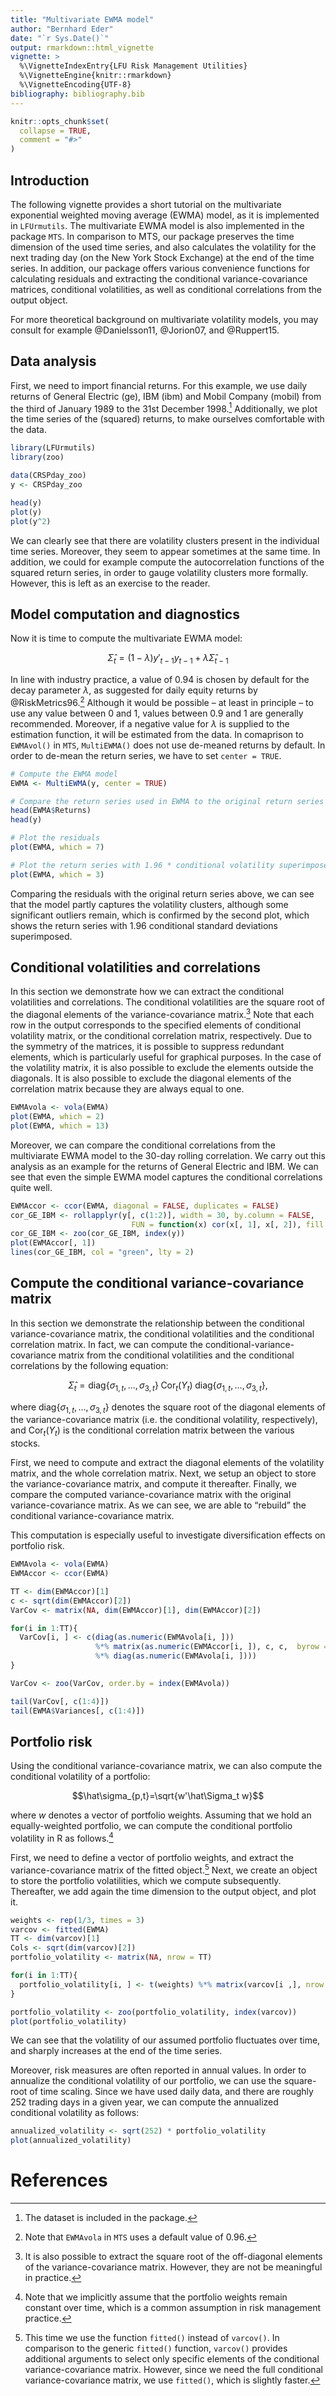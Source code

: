 ---
title: "Multivariate EWMA model"
author: "Bernhard Eder"
date: "`r Sys.Date()`"
output: rmarkdown::html_vignette
vignette: >
  %\VignetteIndexEntry{LFU Risk Management Utilities}
  %\VignetteEngine{knitr::rmarkdown}
  %\VignetteEncoding{UTF-8}
bibliography: bibliography.bib
---

```{r setup, include = FALSE}
knitr::opts_chunk$set(
  collapse = TRUE,
  comment = "#>"
)
```

## Introduction

The following vignette provides a short tutorial on the multivariate exponential weighted moving average (EWMA) model, as it is implemented in `LFUrmutils`. The multivariate EWMA model is also implemented in the package `MTS`. In comparison to MTS, our package preserves the time dimension of the used time series, and also calculates the volatility for the next trading day (on the New York Stock Exchange) at the end of the time series. In addition, our package offers various convenience functions for calculating residuals and extracting the conditional variance-covariance matrices, conditional volatilities, as well as conditional correlations from the output object.

For more theoretical background on multivariate volatility models, you may consult for example @Danielsson11, @Jorion07, and @Ruppert15.

## Data analysis

First, we need to import financial returns. For this example, we use daily returns of General Electric (ge), IBM (ibm) and Mobil Company (mobil) from the third of January 1989 to the 31st December 1998.^[The dataset is included in the package.] Additionally, we plot the time series of the (squared) returns, to make ourselves comfortable with the data.

```{r download, fig.show='hold'}
library(LFUrmutils)
library(zoo)

data(CRSPday_zoo)
y <- CRSPday_zoo

head(y)
plot(y)
plot(y^2)
```

We can clearly see that there are volatility clusters present in the individual time series. Moreover, they seem to appear sometimes at the same time. In addition, we could for example compute the autocorrelation functions of the squared return series, in order to gauge volatility clusters more formally. However, this is left as an exercise to the reader.

## Model computation and diagnostics

Now it is time to compute the multivariate EWMA model:

$$\hat{\Sigma}_t=(1-\lambda)y'_{t-1}y_{t-1}+\lambda\hat{\Sigma}_{t-1}$$

In line with industry practice, a value of 0.94 is chosen by default for the decay parameter $\lambda$, as suggested for daily equity returns by @RiskMetrics96.^[Note that `EWMAvola` in `MTS` uses a default value of 0.96.] Although it would be possible -- at least in principle -- to use any value between 0 and 1, values between 0.9 and 1 are generally recommended. Moreover, if a negative value for $\lambda$ is supplied to the estimation function, it will be estimated from the data. In comaprison to `EWMAvol()` in `MTS`, `MultiEWMA()` does not use de-meaned returns by default. In order to de-mean the return series, we have to set `center = TRUE`.

```{r ewma, fig.width=7, fig.height=7}
# Compute the EWMA model
EWMA <- MultiEWMA(y, center = TRUE)

# Compare the return series used in EWMA to the original return series
head(EWMA$Returns)
head(y)

# Plot the residuals
plot(EWMA, which = 7)

# Plot the return series with 1.96 * conditional volatility superimposed
plot(EWMA, which = 3)
```

Comparing the residuals with the original return series above, we can see that the model partly captures the volatility clusters, although some significant outliers remain, which is confirmed by the second plot, which shows the return series with 1.96 conditional standard deviations superimposed.

## Conditional volatilities and correlations

In this section we demonstrate how we can extract the conditional volatilities and correlations. The conditional volatilities are the square root of the diagonal elements of the variance-covariance matrix.^[It is also possible to extract the square root of the off-diagonal elements of the variance-covariance matrix. However, they are not be meaningful in practice.] Note that each row in the output corresponds to the specified elements of conditional volatility matrix, or the conditional correlation matrix, respectively. Due to the symmetry of the matrices, it is possible to suppress redundant elements, which is particularly useful for graphical purposes. In the case of the volatility matrix, it is also possible to exclude the elements outside the diagonals. It is also possible to exclude the diagonal elements of the correlation matrix because they are always equal to one.

```{r volacor, fig.width=7, fig.height=7}
EWMAvola <- vola(EWMA)
plot(EWMA, which = 2)
plot(EWMA, which = 13)
```

Moreover, we can compare the conditional correlations from the multiviarate EWMA model to the 30-day rolling correlation. We carry out this analysis as an example for the returns of General Electric and IBM. We can see that even the simple EWMA model captures the conditional correlations quite well.

```{r rollcor, fig.width=7, fig.height=7}
EWMAccor <- ccor(EWMA, diagonal = FALSE, duplicates = FALSE)
cor_GE_IBM <- rollapplyr(y[, c(1:2)], width = 30, by.column = FALSE, 
                           FUN = function(x) cor(x[, 1], x[, 2]), fill = NA)
cor_GE_IBM <- zoo(cor_GE_IBM, index(y))
plot(EWMAccor[, 1])
lines(cor_GE_IBM, col = "green", lty = 2)
```

## Compute the conditional variance-covariance matrix

In this section we demonstrate the relationship between the conditional variance-covariance matrix, the conditional volatilities and the conditional correlation matrix. In fact, we can compute the conditional-variance-covariance matrix from the conditional volatilities and the conditional correlations by the following equation:

$$\hat\Sigma_t = \text{diag}\{ \sigma_{1,t}, \dots, \sigma_{3,t} \} \; \text{Cor}_t(Y_t) \; \text{diag}\{ \sigma_{1,t}, \dots, \sigma_{3,t} \}, $$

where $\text{diag}\{ \sigma_{1,t}, \dots, \sigma_{3,t} \}$ denotes the square root of the diagonal elements of the variance-covariance matrix (i.e. the conditional volatility, respectively), and $\text{Cor}_t(Y_t)$ is the conditional correlation matrix between the various stocks.

First, we need to compute and extract the diagonal elements of the volatility matrix, and the whole correlation matrix. Next, we setup an object to store the variance-covariance matrix, and compute it thereafter. Finally, we compare the computed variance-covariance matrix with the original variance-covariance matrix. As we can see, we are able to "rebuild" the conditional variance-covariance matrix.

This computation is especially useful to investigate diversification effects on portfolio risk.

```{r varcov}
EWMAvola <- vola(EWMA)
EWMAccor <- ccor(EWMA)

TT <- dim(EWMAccor)[1]
c <- sqrt(dim(EWMAccor)[2])
VarCov <- matrix(NA, dim(EWMAccor)[1], dim(EWMAccor)[2])

for(i in 1:TT){
  VarCov[i, ] <- c(diag(as.numeric(EWMAvola[i, ])) 
                   %*% matrix(as.numeric(EWMAccor[i, ]), c, c,  byrow = TRUE) 
                   %*% diag(as.numeric(EWMAvola[i, ])))
}

VarCov <- zoo(VarCov, order.by = index(EWMAvola))

tail(VarCov[, c(1:4)])
tail(EWMA$Variances[, c(1:4)])
```

## Portfolio risk

Using the conditional variance-covariance matrix, we can also compute the conditional volatility of a portfolio:

$$\hat\sigma_{p,t}=\sqrt{w'\hat\Sigma_t w}$$

where $w$ denotes a vector of portfolio weights. Assuming that we hold an equally-weighted portfolio, we can compute the conditional portfolio volatility in R as follows.^[Note that we implicitly assume that the portfolio weights remain constant over time, which is a common assumption in risk management practice.]

First, we need to define a vector of portfolio weights, and extract the variance-covariance matrix of the fitted object.^[This time we use the function `fitted()` instead of `varcov()`. In comparison to the generic `fitted()` function, `varcov()` provides additional arguments to select only specific elements of the conditional variance-covariance matrix. However, since we need the full conditional variance-covariance matrix, we use `fitted()`, which is slightly faster.] Next, we create an object to store the portfolio volatilities, which we compute subsequently. Thereafter, we add again the time dimension to the output object, and plot it.

```{r portfoliorisk}
weights <- rep(1/3, times = 3)
varcov <- fitted(EWMA)
TT <- dim(varcov)[1]
Cols <- sqrt(dim(varcov)[2])
portfolio_volatility <- matrix(NA, nrow = TT)

for(i in 1:TT){
  portfolio_volatility[i, ] <- t(weights) %*% matrix(varcov[i ,], nrow = Cols, ncol = Cols, byrow = TRUE) %*% weights
}

portfolio_volatility <- zoo(portfolio_volatility, index(varcov))
plot(portfolio_volatility)
```

We can see that the volatility of our assumed portfolio fluctuates over time, and sharply increases at the end of the time series.

Moreover, risk measures are often reported in annual values. In order to annualize the conditional volatility of our portfolio, we can use the square-root of time scaling. Since we have used daily data, and there are roughly 252 trading days in a given year, we can compute the annualized conditional volatility as follows:

```{r sqrtoftime}
annualized_volatility <- sqrt(252) * portfolio_volatility
plot(annualized_volatility)
```

# References